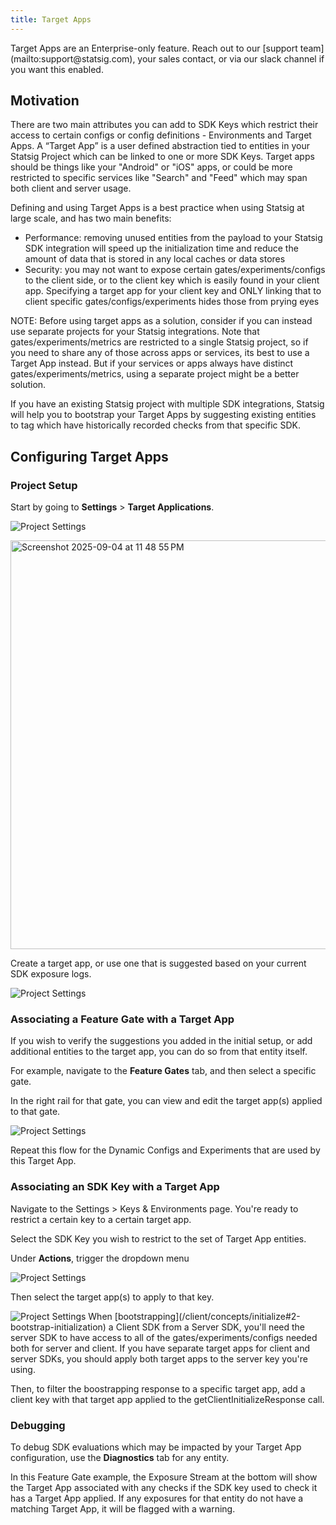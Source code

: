 ```yaml
---
title: Target Apps
---
```


<Info>
Target Apps are an Enterprise-only feature. Reach out to our [support team](mailto:support@statsig.com), your sales contact, or via our slack channel if you want this enabled.
</Info>

## Motivation

There are two main attributes you can add to SDK Keys which restrict their access to certain configs or config definitions - Environments and Target Apps. A “Target App” is a user defined abstraction tied to entities in your Statsig Project which can be linked to one or more SDK Keys.
Target apps should be things like your "Android" or "iOS" apps, or could be more restricted to specific services like "Search" and "Feed" which may span both client and server usage.

Defining and using Target Apps is a best practice when using Statsig at large scale, and has two main benefits:

- Performance: removing unused entities from the payload to your Statsig SDK integration will speed up the initialization time and reduce the amount of data that is stored in any local caches or data stores
- Security: you may not want to expose certain gates/experiments/configs to the client side, or to the client key which is easily found in your client app. Specifying a target app for your client key and ONLY linking that to client specific gates/configs/experiments hides those from prying eyes

<Info>
NOTE: Before using target apps as a solution, consider if you can instead use separate projects for your Statsig integrations. Note that gates/experiments/metrics are restricted to a single Statsig project, so if you need to share any of those across apps or services, its best to use a Target App instead. But if your services or apps always have distinct gates/experiments/metrics, using a separate project might be a better solution.
</Info>

If you have an existing Statsig project with multiple SDK integrations, Statsig will help you to bootstrap your Target Apps by suggesting existing entities to tag which have historically recorded checks from that specific SDK.

## Configuring Target Apps

### Project Setup

Start by going to **Settings** > **Target Applications**.

<Frame>
  <img src="/img/target_apps/settings.png" alt="Project Settings" />
</Frame>

<img
  width="1485"
  height="654"
  alt="Screenshot 2025-09-04 at 11 48 55 PM"
  src="https://github.com/user-attachments/assets/c359c25c-dead-44c4-8c1f-dd8cefb24929"
/>

Create a target app, or use one that is suggested based on your current SDK exposure logs.

<Frame>
  <img src="/img/target_apps/add.png" alt="Project Settings" />
</Frame>

### Associating a Feature Gate with a Target App

If you wish to verify the suggestions you added in the initial setup, or add additional entities to the target app, you can do so from that entity itself.

For example, navigate to the **Feature Gates** tab, and then select a specific gate.

In the right rail for that gate, you can view and edit the target app(s) applied to that gate.

<Frame>
  <img src="/img/target_apps/gate.png" alt="Project Settings" />
</Frame>

Repeat this flow for the Dynamic Configs and Experiments that are used by this Target App.

### Associating an SDK Key with a Target App

Navigate to the Settings > Keys & Environments page. You're ready to restrict a certain key to a certain target app.

Select the SDK Key you wish to restrict to the set of Target App entities.

Under **Actions**, trigger the dropdown menu

<Frame>
  <img src="/img/target_apps/keys.png" alt="Project Settings" />
</Frame>

Then select the target app(s) to apply to that key.

<Frame>
  <img src="/img/target_apps/apply.png" alt="Project Settings" />
</Frame>

<Note>
When [bootstrapping](/client/concepts/initialize#2-bootstrap-initialization) a Client SDK from a Server SDK, you'll need the server SDK to have access to all of the gates/experiments/configs needed both for server and client. If you have separate target apps for client and server SDKs, you should apply both target apps to the server key you're using.

Then, to filter the boostrapping response to a specific target app, add a client key with that target app applied to the getClientInitializeResponse call.
</Note>

### Debugging

To debug SDK evaluations which may be impacted by your Target App configuration, use the **Diagnostics** tab for any entity.

In this Feature Gate example, the Exposure Stream at the bottom will show the Target App associated with any checks if the SDK key used to check it has a Target App applied. If any exposures for that entity do not have a matching Target App, it will be flagged with a warning.
